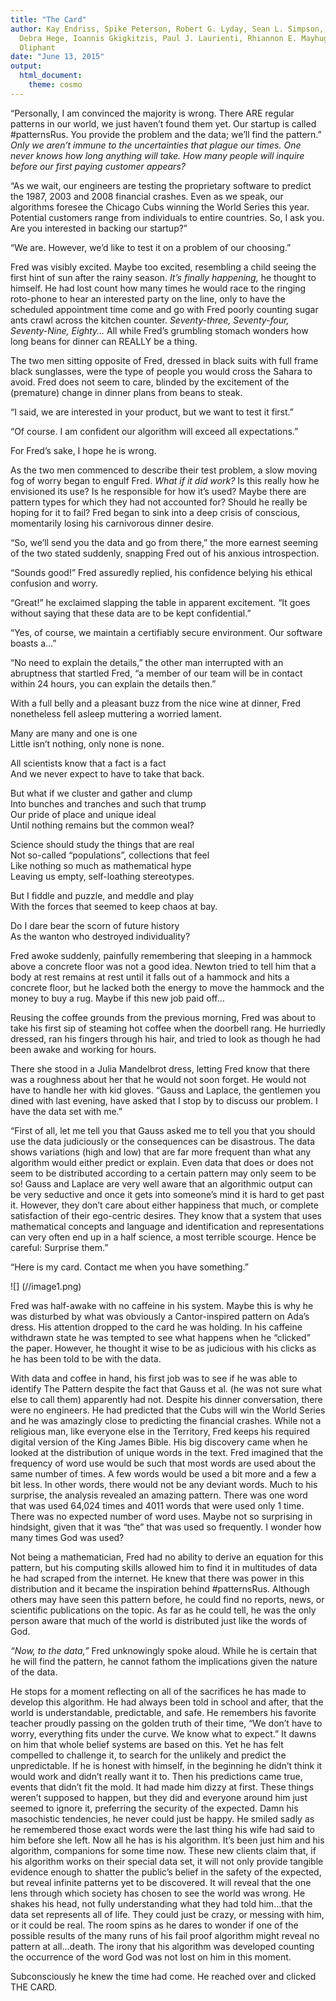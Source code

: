 ```yaml
---
title: "The Card"
author: Kay Endriss, Spike Peterson, Robert G. Lyday, Sean L. Simpson, Pranab Das,
  Debra Hege, Ioannis Gkigkitzis, Paul J. Laurienti, Rhiannon E. Mayhugh, and Michael
  Oliphant
date: "June 13, 2015"
output: 
  html_document: 
    theme: cosmo
---
```

“Personally, I am convinced the majority is wrong. There ARE regular patterns in our world, we just haven’t found them yet. Our startup is called #patternsRus. You provide the problem and the data; we’ll find the pattern.” _Only we aren't immune to the uncertainties that plague our times. One never knows how long anything will take. How many people will inquire before our first paying customer appears?_ 

“As we wait, our engineers are testing the proprietary software to predict the 1987, 2003 and 2008 financial crashes. Even as we speak, our algorithms foresee the Chicago Cubs winning the World Series this year. Potential customers range from individuals to entire countries. So, I ask you. Are you interested in backing our startup?” 

“We are. However, we’d like to test it on a problem of our choosing.” 

Fred was visibly excited. Maybe too excited, resembling a child seeing the first hint of sun after the rainy season. _It’s finally happening,_ he thought to himself. He had lost count how many times he would race to the ringing roto-phone to hear an interested party on the line, only to have the scheduled appointment time come and go with Fred poorly counting sugar ants crawl across the kitchen counter. _Seventy-three, Seventy-four, Seventy-Nine, Eighty…_ All while Fred’s grumbling stomach wonders how long beans for dinner can REALLY be a thing. 

The two men sitting opposite of Fred, dressed in black suits with full frame black sunglasses, were the type of people you would cross the Sahara to avoid. Fred does not seem to care, blinded by the excitement of the (premature) change in dinner plans from beans to steak. 

“I said, we are interested in your product, but we want to test it first.” 

“Of course. I am confident our algorithm will exceed all expectations.” 

For Fred’s sake, I hope he is wrong. 

As the two men commenced to describe their test problem, a slow moving fog of worry began to engulf Fred. _What if it did work?_ Is this really how he envisioned its use? Is he responsible for how it’s used? Maybe there are pattern types for which they had not accounted for? Should he really be hoping for it to fail? Fred began to sink into a deep crisis of conscious, momentarily losing his carnivorous dinner desire. 

“So, we’ll send you the data and go from there,” the more earnest seeming of the two stated suddenly, snapping Fred out of his anxious introspection. 

“Sounds good!” Fred assuredly replied, his confidence belying his ethical confusion and worry. 

“Great!” he exclaimed slapping the table in apparent excitement. “It goes without saying that these data are to be kept confidential.” 

“Yes, of course, we maintain a certifiably secure environment. Our software boasts a…” 

“No need to explain the details,” the other man interrupted with an abruptness that startled Fred, “a member of our team will be in contact within 24 hours, you can explain the details then.” 

With a full belly and a pleasant buzz from the nice wine at dinner, Fred nonetheless fell asleep muttering a worried lament.

Many are many and one is one   
Little isn’t nothing, only none is none. 

All scientists know that a fact is a fact   
And we never expect to have to take that back. 

But what if we cluster and gather and clump   
Into bunches and tranches and such that trump   
Our pride of place and unique ideal   
Until nothing remains but the common weal? 

Science should study the things that are real   
Not so-called “populations”, collections that feel   
Like nothing so much as mathematical hype   
Leaving us empty, self-loathing stereotypes. 

But I fiddle and puzzle, and meddle and play   
With the forces that seemed to keep chaos at bay. 

Do I dare bear the scorn of future history  
As the wanton who destroyed individuality? 

Fred awoke suddenly, painfully remembering that sleeping in a hammock above a concrete floor was not a good idea. Newton tried to tell him that a body at rest remains at rest until it falls out of a hammock and hits a concrete floor, but he lacked both the energy to move the hammock and the money to buy a rug. Maybe if this new job paid off… 

Reusing the coffee grounds from the previous morning, Fred was about to take his first sip of steaming hot coffee when the doorbell rang. He hurriedly dressed, ran his fingers through his hair, and tried to look as though he had been awake and working for hours. 

There she stood in a Julia Mandelbrot dress, letting Fred know that there was a roughness about her that he would not soon forget. He would not have to handle her with kid gloves. “Gauss and Laplace, the gentlemen you dined with last evening, have asked that I stop by to discuss our problem. I have the data set with me.” 

“First of all, let me tell you that Gauss asked me to tell you that you should use the data judiciously or the consequences can be disastrous. The data shows variations (high and low) that are far more frequent than what any algorithm would either predict or explain. Even data that does or does not seem to be distributed according to a certain pattern may only seem to be so! Gauss and Laplace are very well aware that an algorithmic output can be very seductive and once it gets into someone’s mind it is hard to get past it. However, they don’t care about either happiness that much, or complete satisfaction of their ego-centric desires. They know that a system that uses mathematical concepts and language and identification and representations can very often end up in a half science, a most terrible scourge. Hence be careful: Surprise them.” 

“Here is my card. Contact me when you have something.” 


![] (//image1.png) 


Fred was half-awake with no caffeine in his system. Maybe this is why he was disturbed by what was obviously a Cantor-inspired pattern on Ada’s dress. His attention dropped to the card he was holding. In his caffeine withdrawn state he was tempted to see what happens when he “clicked” the paper. However, he thought it wise to be as judicious with his clicks as he has been told to be with the data. 

With data and coffee in hand, his first job was to see if he was able to identify The Pattern despite the fact that Gauss et al. (he was not sure what else to call them) apparently had not. Despite his dinner conversation, there were no engineers. He had predicted that the Cubs will win the World Series and he was amazingly close to predicting the financial crashes. While not a religious man, like everyone else in the Territory, Fred keeps his required digital version of the King James Bible. His big discovery came when he looked at the distribution of unique words in the text. Fred imagined that the frequency of word use would be such that most words are used about the same number of times. A few words would be used a bit more and a few a bit less. In other words, there would not be any deviant words. Much to his surprise, the analysis revealed an amazing pattern. There was one word that was used 64,024 times and 4011 words that were used only 1 time. There was no expected number of word uses. Maybe not so surprising in hindsight, given that it was “the” that was used so frequently. I wonder how many times God was used? 

Not being a mathematician, Fred had no ability to derive an equation for this pattern, but his computing skills allowed him to find it in multitudes of data he had scraped from the internet. He knew that there was power in this distribution and it became the inspiration behind #patternsRus. Although others may have seen this pattern before, he could find no reports, news, or scientific publications on the topic. As far as he could tell, he was the only person aware that much of the world is distributed just like the words of God. 

_“Now, to the data,”_ Fred unknowingly spoke aloud. While he is certain that he will find the pattern, he cannot fathom the implications given the nature of the data. 

He stops for a moment reflecting on all of the sacrifices he has made to develop this algorithm. He had always been told in school and after, that the world is understandable, predictable, and safe. He remembers his favorite teacher proudly passing on the golden truth of their time, “We don’t have to worry, everything fits under the curve. We know what to expect.” It dawns on him that whole belief systems are based on this. Yet he has felt compelled to challenge it, to search for the unlikely and predict the unpredictable. If he is honest with himself, in the beginning he didn’t think it would work and didn’t really want it to. Then his predictions came true, events that didn’t fit the mold. It had made him dizzy at first.  These things weren’t supposed to happen, but they did and everyone around him just seemed to ignore it, preferring the security of the expected.  Damn his masochistic tendencies, he never could just be happy. He smiled sadly as he remembered those exact words were the last thing his wife had said to him before she left. Now all he has is his algorithm. It’s been just him and his algorithm, companions for some time now. These new clients claim that, if his algorithm works on their special data set, it will not only provide tangible evidence enough to shatter the public’s belief in the safety of the expected, but reveal infinite patterns yet to be discovered. It will reveal that the one lens through which society has chosen to see the world was wrong. He shakes his head, not fully understanding what they had told him…that the data set represents all of life. They could just be crazy, or messing with him, or it could be real. The room spins as he dares to wonder if one of the possible results of the many runs of his fail proof algorithm might reveal no pattern at all…death. The irony that his algorithm was developed counting the occurrence of the word God was not lost on him in this moment. 

Subconsciously he knew the time had come. He reached over and clicked THE CARD. 

